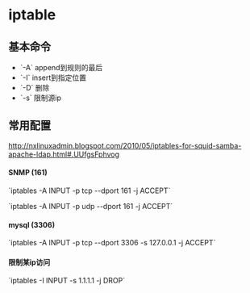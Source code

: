 = iptable =

== 基本命令 ==
* `-A` append到规则的最后
* `-I` insert到指定位置
* `-D` 删除
* `-s` 限制源ip

== 常用配置 ==
[[http://nxlinuxadmin.blogspot.com/2010/05/iptables-for-squid-samba-apache-ldap.html#.UUfgsFphvog]]

==== SNMP (161) ====
`iptables -A INPUT -p tcp --dport 161 -j ACCEPT`

`iptables -A INPUT -p udp --dport 161 -j ACCEPT`

==== mysql (3306) ====
`iptables -A INPUT -p tcp --dport 3306 -s 127.0.0.1 -j ACCEPT`

==== 限制某ip访问 ====
`iptables -I INPUT -s 1.1.1.1 -j DROP`
